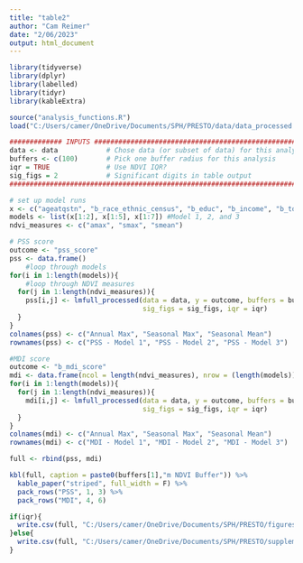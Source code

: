 ---
title: "table2"
author: "Cam Reimer"
date: "2/06/2023"
output: html_document
---

```{r}
library(tidyverse)
library(dplyr)
library(labelled)
library(tidyr)
library(kableExtra)

source("analysis_functions.R")
load("C:/Users/camer/OneDrive/Documents/SPH/PRESTO/data/data_processed.RData")
```

```{r, Run Models}
############# INPUTS ###########################################################
data <- data            # Chose data (or subset of data) for this analysis 
buffers <- c(100)       # Pick one buffer radius for this analysis
iqr = TRUE              # Use NDVI IQR?
sig_figs = 2            # Significant digits in table output
################################################################################

# set up model runs 
x <- c("ageatqstn", "b_race_ethnic_census", "b_educ", "b_income", "b_totalmet", "ct_HHinc", "ct_lths")
models <- list(x[1:2], x[1:5], x[1:7]) #Model 1, 2, and 3
ndvi_measures <- c("amax", "smax", "smean")

# PSS score 
outcome <- "pss_score"
pss <- data.frame()
    #loop through models 
for(i in 1:length(models)){
    #loop through NDVI measures 
  for(j in 1:length(ndvi_measures)){
    pss[i,j] <- lmfull_processed(data = data, y = outcome, buffers = buffers, x = models[[i]], ndvi_measure = ndvi_measures[j], 
                                 sig_figs = sig_figs, iqr = iqr)
  }
}
colnames(pss) <- c("Annual Max", "Seasonal Max", "Seasonal Mean")
rownames(pss) <- c("PSS - Model 1", "PSS - Model 2", "PSS - Model 3")

#MDI score
outcome <- "b_mdi_score"
mdi <- data.frame(ncol = length(ndvi_measures), nrow = (length(models)))
for(i in 1:length(models)){
  for(j in 1:length(ndvi_measures)){
    mdi[i,j] <- lmfull_processed(data = data, y = outcome, buffers = buffers, x = models[[i]], ndvi_measure=ndvi_measures[j], 
                                 sig_figs = sig_figs, iqr = iqr)
  }
}
colnames(mdi) <- c("Annual Max", "Seasonal Max", "Seasonal Mean")
rownames(mdi) <- c("MDI - Model 1", "MDI - Model 2", "MDI - Model 3")
```

```{r, Create Table}
full <- rbind(pss, mdi)

kbl(full, caption = paste0(buffers[1],"m NDVI Buffer")) %>%
  kable_paper("striped", full_width = F) %>%
  pack_rows("PSS", 1, 3) %>%
  pack_rows("MDI", 4, 6) 
```

```{r, Export}
if(iqr){
  write.csv(full, "C:/Users/camer/OneDrive/Documents/SPH/PRESTO/figures/table2.csv")
}else{
  write.csv(full, "C:/Users/camer/OneDrive/Documents/SPH/PRESTO/supplementary/NDVInotIQR_table2.csv")
}

```
